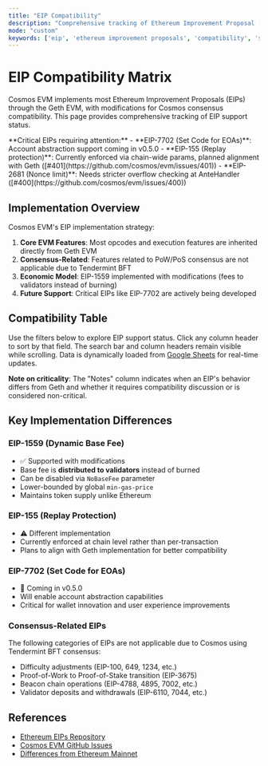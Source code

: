 ```yaml
---
title: "EIP Compatibility"
description: "Comprehensive tracking of Ethereum Improvement Proposal (EIP) support in Cosmos EVM"
mode: "custom"
keywords: ['eip', 'ethereum improvement proposals', 'compatibility', 'support', 'implementation', 'cosmos evm', 'differences', 'eip-7702', 'eip-1559', 'eip-155']
---
```



# EIP Compatibility Matrix

Cosmos EVM implements most Ethereum Improvement Proposals (EIPs) through the Geth EVM, with modifications for Cosmos consensus compatibility. This page provides comprehensive tracking of EIP support status.

<Warning>
  **Critical EIPs requiring attention:**
  - **EIP-7702 (Set Code for EOAs)**: Account abstraction support coming in v0.5.0
  - **EIP-155 (Replay protection)**: Currently enforced via chain-wide params, planned alignment with Geth ([#401](https://github.com/cosmos/evm/issues/401))
  - **EIP-2681 (Nonce limit)**: Needs stricter overflow checking at AnteHandler ([#400](https://github.com/cosmos/evm/issues/400))
</Warning>

## Implementation Overview

Cosmos EVM's EIP implementation strategy:

1. **Core EVM Features**: Most opcodes and execution features are inherited directly from Geth EVM
2. **Consensus-Related**: Features related to PoW/PoS consensus are not applicable due to Tendermint BFT
3. **Economic Model**: EIP-1559 implemented with modifications (fees to validators instead of burning)
4. **Future Support**: Critical EIPs like EIP-7702 are actively being developed

## Compatibility Table

Use the filters below to explore EIP support status. Click any column header to sort by that field. The search bar and column headers remain visible while scrolling. Data is dynamically loaded from [Google Sheets](https://docs.google.com/spreadsheets/d/1OGscheUSh-g15p7mNYjSaxI05E8O_3R3tDK0IwXaczk) for real-time updates.

**Note on criticality**: The "Notes" column indicates when an EIP's behavior differs from Geth and whether it requires compatibility discussion or is considered non-critical.

<EIPCompatibilityTable />

## Key Implementation Differences

### EIP-1559 (Dynamic Base Fee)
- ✅ Supported with modifications
- Base fee is **distributed to validators** instead of burned
- Can be disabled via `NoBaseFee` parameter
- Lower-bounded by global `min-gas-price`
- Maintains token supply unlike Ethereum

### EIP-155 (Replay Protection)
- ⚠️ Different implementation
- Currently enforced at chain level rather than per-transaction
- Plans to align with Geth implementation for better compatibility

### EIP-7702 (Set Code for EOAs)
- 🚧 Coming in v0.5.0
- Will enable account abstraction capabilities
- Critical for wallet innovation and user experience improvements

### Consensus-Related EIPs
The following categories of EIPs are not applicable due to Cosmos using Tendermint BFT consensus:
- Difficulty adjustments (EIP-100, 649, 1234, etc.)
- Proof-of-Work to Proof-of-Stake transition (EIP-3675)
- Beacon chain operations (EIP-4788, 4895, 7002, etc.)
- Validator deposits and withdrawals (EIP-6110, 7044, etc.)

## References

- [Ethereum EIPs Repository](https://eips.ethereum.org/)
- [Cosmos EVM GitHub Issues](https://github.com/cosmos/evm/issues)
- [Differences from Ethereum Mainnet](/docs/documentation/differences)